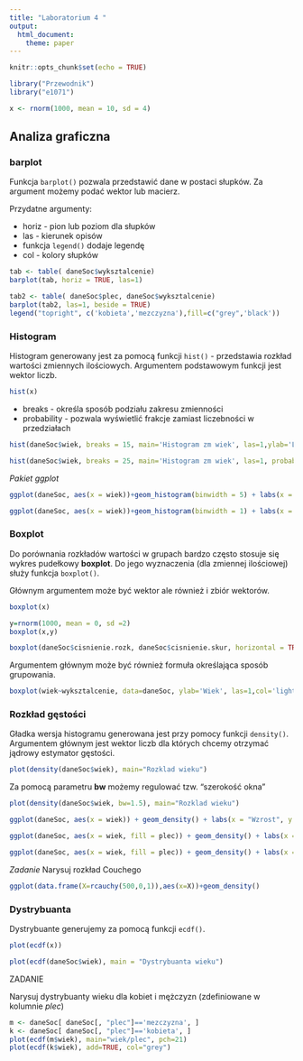 ```yaml
---
title: "Laboratorium 4 "
output: 
  html_document: 
    theme: paper
---
```


```r
knitr::opts_chunk$set(echo = TRUE)
```
```r
library("Przewodnik")
library("e1071")
```
```r
x <- rnorm(1000, mean = 10, sd = 4)
```


## Analiza graficzna

### barplot

Funkcja `barplot()` pozwala przedstawić dane w postaci słupków. Za argument możemy podać wektor lub macierz.

Przydatne argumenty:

* horiz - pion lub poziom dla słupków
* las - kierunek opisów
* funkcja `legend()` dodaje legendę
* col - kolory słupków

```r
tab <- table( daneSoc$wyksztalcenie)
barplot(tab, horiz = TRUE, las=1)

tab2 <- table( daneSoc$plec, daneSoc$wyksztalcenie)
barplot(tab2, las=1, beside = TRUE)
legend("topright", c('kobieta','mezczyzna'),fill=c("grey",'black'))
```

### Histogram

Histogram generowany jest za pomocą funkcji `hist()` - przedstawia rozkład wartości zmiennych ilościowych. Argumentem podstawowym funkcji jest wektor liczb.

```r
hist(x)
```

* breaks - określa sposób podziału zakresu zmienności
* probability - pozwala wyświetlić frakcje zamiast liczebności w przedziałach
```r
hist(daneSoc$wiek, breaks = 15, main='Histogram zm wiek', las=1,ylab='Liczba', xlab="wiek")

hist(daneSoc$wiek, breaks = 25, main='Histogram zm wiek', las=1, probability=TRUE, ylab='Czestosc', xlab="wiek", col="grey", border = "white" )
```


*Pakiet ggplot*

```r
ggplot(daneSoc, aes(x = wiek))+geom_histogram(binwidth = 5) + labs(x = "Wiek", y = "Liczba")

ggplot(daneSoc, aes(x = wiek))+geom_histogram(binwidth = 1) + labs(x = "Wiek", y = "Liczba")
```



### Boxplot

Do porównania rozkładów wartości w grupach bardzo często stosuje się wykres pudełkowy __boxplot__. Do jego wyznaczenia (dla zmiennej ilościowej) służy funkcja `boxplot()`. 

Głównym argumentem może być wektor ale również i zbiór wektorów. 

```r
boxplot(x)

y=rnorm(1000, mean = 0, sd =2)
boxplot(x,y)
```

```r
boxplot(daneSoc$cisnienie.rozk, daneSoc$cisnienie.skur, horizontal = TRUE, names = c('Skurczowe','Rozkurczowe'))
```

Argumentem głównym może być również formuła określająca sposób grupowania.

```r
boxplot(wiek~wyksztalcenie, data=daneSoc, ylab='Wiek', las=1,col='lightgrey', varwidth=TRUE)
```

### Rozkład gęstości

Gładka wersja histogramu generowana jest przy pomocy funkcji `density()`. Argumentem głównym jest wektor liczb dla których chcemy otrzymać jądrowy estymator gęstości.
```r
plot(density(daneSoc$wiek), main="Rozklad wieku")
```

Za pomocą parametru __bw__ możemy regulować tzw. "szerokość okna"
```r
plot(density(daneSoc$wiek, bw=1.5), main="Rozklad wieku")
```

```r
ggplot(daneSoc, aes(x = wiek)) + geom_density() + labs(x = "Wzrost", y = "gęstość")

ggplot(daneSoc, aes(x = wiek, fill = plec)) + geom_density() + labs(x = "Wzrost", y = "gęstość", fill = "Płeć")

ggplot(daneSoc, aes(x = wiek, fill = plec)) + geom_density() + labs(x = "Wzrost", y = "gęstość", fill = "Płeć")+facet_grid(plec ~ .)
```

*Zadanie* 
Narysuj rozkład Couchego 

```r
ggplot(data.frame(X=rcauchy(500,0,1)),aes(x=X))+geom_density()
```


### Dystrybuanta
Dystrybuante generujemy za pomocą funkcji `ecdf()`.
```r
plot(ecdf(x))
```

```r
plot(ecdf(daneSoc$wiek), main = "Dystrybuanta wieku")
```

ZADANIE

Narysuj dystrybuanty wieku dla kobiet i mężczyzn (zdefiniowane w kolumnie _plec_) 
```r
m <- daneSoc[ daneSoc[, "plec"]=='mezczyzna', ]
k <- daneSoc[ daneSoc[, "plec"]=='kobieta', ]
plot(ecdf(m$wiek), main="wiek/plec", pch=21)
plot(ecdf(k$wiek), add=TRUE, col="grey")
```













